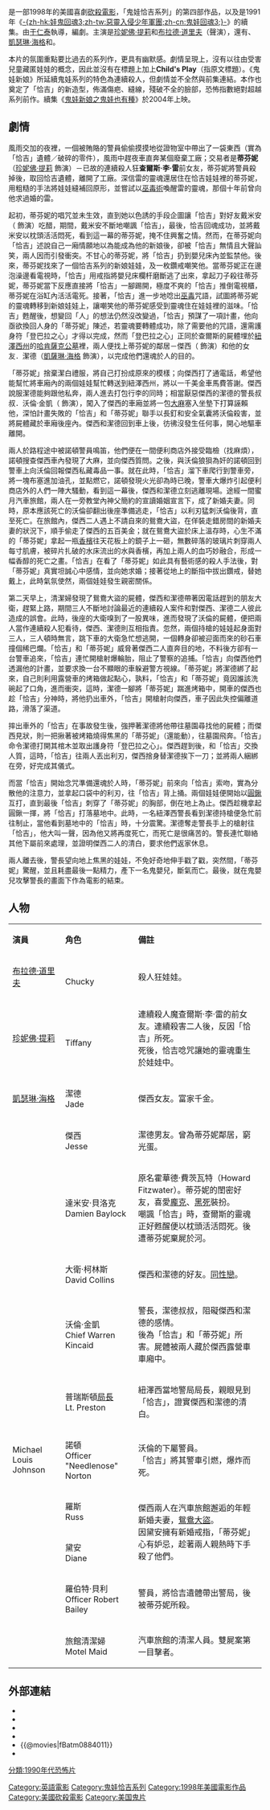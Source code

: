 {{多個問題|
{{expand|time=2014-06-17T18:01:12+00:00}}
{{unreferenced|time=2014-06-17T18:01:12+00:00}}
}}
{{noteTA
|T=zh-tw:鬼娃新娘;zh-cn:鬼娃新娘;zh-hk:娃鬼新娘;
|G1=Movie
|G2=Show
|1=zh-tw:鬼娃新娘;zh-cn:鬼娃新娘;zh-hk:娃鬼新娘;
}}
{{Infobox film
| name           = 鬼娃新娘
| original_name  = ''Bride of Chucky''
| image          = Bride of Chucky.jpg
| image_size     = 
| alt            = 
| caption        =
| director       = [[于仁泰|于仁泰]]
| producer       = {{link-en|大衛·科許納|David Kirschner}}<br />葛瑞斯·吉爾羅伊（Grace Gilroy）
| writer         = {{link-en|唐·曼西尼|Don Mancini}}
| starring       = [[珍妮佛·提莉|珍妮佛·提莉]]<br />[[布拉德·道里夫|布拉德·道里夫]]<br />[[凱瑟琳·海格|凱瑟琳·海格]]<br />{{link-en|尼克·斯塔比爾|Nick Stabile}}<br />{{link-en|約翰·瑞特|John Ritter}}
| music          = {{link-en|葛拉姆·李維|Graeme Revell}}
| sound designer = 
| cinematography = [[鮑德熹|鮑德熹]]
| editing        = 蘭迪·布里克（Randy Bricker）<br />David Wu
| studio         = David Kirschner Productions
| distributor    = [[環球影業|環球影業]]
| released       = {{Film date|1998|10|16}}
| runtime        = 89分钟
| country        = {{美國}}
| language       = 英语
| gross          = $50,692,188
| preceded_by    = [[娃鬼回魂3|-{zh-hk:娃鬼回魂3;zh-tw:惡靈入侵少年軍團;zh-cn:鬼娃回魂3;}-]] (1991)
| followed_by    = [[鬼娃新娘之鬼娃也有種|-{zh-hk:娃鬼怪嬰;zh-tw:鬼娃新娘之鬼娃也有種;}-]] (2004)
| cn_name        = 鬼娃新娘
| hk_name        = 娃鬼新娘
| tw_name        = 鬼娃新娘
}}

{{作品名稱|name=''Bride of Chucky''|hk=娃鬼新娘|tw=鬼娃新娘|equiv-cn=tw}}是一部1998年的美國喜劇[[砍殺電影|砍殺電影]]，「鬼娃恰吉系列」的第四部作品，以及是1991年《[[娃鬼回魂3|-{zh-hk:娃鬼回魂3;zh-tw:惡靈入侵少年軍團;zh-cn:鬼娃回魂3;}-]]》的續集。由[[于仁泰|于仁泰]]執導，{{link-en|唐·曼西尼|Don Mancini}}編劇。主演是[[珍妮佛·提莉|珍妮佛·提莉]]和[[布拉德·道里夫|布拉德·道里夫]]（聲演{{link-en|恰吉|Chucky (character)}}），還有{{link-en|約翰·瑞特|John Ritter}}、[[凱瑟琳·海格|凱瑟琳·海格]]和{{link-en|尼克·斯塔比爾|Nick Stabile}}。

本片的氛圍重點要比過去的系列作，更具有幽默感。劇情呈現上，沒有以往由受害兒童藏匿娃娃的概念，因此並沒有在標題上加上'''Child's Play'''（指原文標題）。《鬼娃新娘》所延續鬼娃系列的特色為連續殺人，但劇情並不全然與前集連結。本作也奠定了「恰吉」的新造型，佈滿傷疤、縫線，殘破不全的臉部，恐怖指數絕對超越系列前作。續集《[[鬼娃新娘之鬼娃也有種|鬼娃新娘之鬼娃也有種]]》於2004年上映。

==劇情==
風雨交加的夜裡，一個被賄賂的警員偷偷摸摸地從證物室中帶出了一袋東西（實為「恰吉」遺體／破碎的零件），風雨中趕夜車直奔某個廢棄工廠；交易者是'''蒂芬妮'''（[[珍妮佛·提莉|珍妮佛·提莉]] 飾演）－已故的連續殺人狂'''查爾斯·李·雷'''前女友，蒂芬妮將警員殺掉後，取回恰吉遺體，離開了工廠。深信雷的靈魂還居住在恰吉娃娃裡的蒂芬妮，用粗糙的手法將娃娃縫補回原形，並嘗試以[[巫毒|巫毒術]]喚醒雷的靈魂，那個十年前曾向他求過婚的雷。

起初，蒂芬妮的唱咒並未生效，直到她以色誘的手段企圖讓「恰吉」對好友戴米安（{{link-en|艾利西斯·艾奎特|Alexis Arquette|勞勃·艾奎特}} 飾演）吃醋，期間，戴米安不斷地嘲諷「恰吉」，最後，恰吉回魂成功，並將戴米安以枕頭活活悶死，看到這一幕的蒂芬妮，掩不住興奮之情。然而，在蒂芬妮向「恰吉」述說自己一廂情願地以為能成為他的新娘後，卻被「恰吉」無情且大聲訕笑，兩人因而引發衝突。不甘心的蒂芬妮，將「恰吉」扔到嬰兒床內並監禁他。後來，蒂芬妮找來了一個恰吉系列的新娘娃娃，及一枚鑽戒嘲笑他。當蒂芬妮正在邊泡澡邊看電視時，「恰吉」用戒指將嬰兒床欄杆磨斷逃了出來，拿起刀子殺往蒂芬妮，蒂芬妮當下反應直接將「恰吉」一腳踢開，極度不爽的「恰吉」推倒電視櫃，蒂芬妮在浴缸內活活電死。接著，「恰吉」進一步地唸出[[巫毒|巫毒]]咒語，試圖將蒂芬妮的靈魂轉移到新娘娃娃上，讓嘲笑他的蒂芬妮感受到靈魂住在娃娃裡的滋味。「恰吉」甦醒後，想變回「人」的想法仍然沒改變過，「恰吉」預謀了一項計畫，他向亟欲換回人身的「蒂芬妮」陳述，若靈魂要轉體成功，除了需要他的咒語，還需護身符「登巴拉之心」才得以完成，然而「登巴拉之心」正同於查爾斯的屍體埋於[[紐澤西州|紐澤西州]]的[[哈肯薩克_(紐澤西州)|哈肯薩克]][[公墓|公墓]]裡，兩人便找上蒂芬妮的鄰居－傑西（{{link-en|尼克·斯塔比爾|Nick Stabile}} 飾演）和他的女友．潔德（[[凱薩琳·海格|凱薩琳·海格]] 飾演），以完成他們還魂於人的目的。

「蒂芬妮」捨棄潔白禮服，將自己打扮成原來的模樣；向傑西打了通電話，希望他能幫忙將車廂內的兩個娃娃幫忙轉送到紐澤西州，將以一千美金車馬費答謝。傑西說服潔德能夠跟他私奔，兩人進去打包行李的同時；相當厭惡傑西的潔德的警長叔叔．沃倫·金凱（{{link-en|約翰·瑞特|John Ritter}} 飾演），闖入了傑西的車廂並將一包[[大麻|大麻]]塞入坐墊下打算誣賴他，深怕計畫失敗的「恰吉」和「蒂芬妮」聯手以長釘和安全氣囊將沃倫殺害，並將屍體藏於車廂後座內。傑西和潔德回到車上後，彷彿沒發生任何事，開心地驅車離開。

兩人於路程途中被諾頓警員鳴笛，他們便在一間便利商店外接受臨檢（找麻煩），諾頓搜查傑西車內發現了大麻，並向傑西質問。之後，與沃倫狼狽為奸的諾頓回到警車上向沃倫回報傑西私藏毒品一事。就在此時，「恰吉」溜下車爬行到警車旁，將一塊布塞進加油孔，並點燃它，諾頓發現火光卻為時已晚，警車大爆炸引起便利商店外的人們一陣大騷動，看到這一幕後，傑西和潔德立刻逃離現場。途經一間蜜月汽車旅館，兩人在一旁教堂內神父簡約的宣讀婚姻宣言下，成了新婚夫妻。同時，原本應該死亡的沃倫卻翻出後座準備逃走，「恰吉」以利刃猛刺沃倫後背，直至死亡。在旅館內，傑西二人遇上不請自來的鴛鴦大盜，在佯裝走錯房間的新婚夫妻的狀況下，順手偷走了傑西的五百美金；就在鴛鴦大盜於床上溫存時，心生不滿的「蒂芬妮」拿起一瓶[[香檳|香檳]]往天花板上的鏡子上一砸，無數碎落的玻璃片刺穿兩人每寸肌膚，被碎片扎破的水床流出的水與香檳，再加上兩人的血巧妙融合，形成一幅香醇的死亡之畫。「恰吉」在看了「蒂芬妮」如此具有藝術感的殺人手法後，對「蒂芬妮」真實坦誠心中感情，並向她求婚；接著從地上的斷指中拔出鑽戒，替她戴上，此時氣氛使然，兩個娃娃發生親密關係。

第二天早上，清潔婦發現了鴛鴦大盜的屍體，傑西和潔德帶著因電話趕到的朋友大衛，趕緊上路，期間三人不斷地討論最近的連續殺人案件和對傑西、潔德二人彼此造成的誤會。此時，後座的大衛嗅到了一股異味，進而發現了沃倫的屍體，便把兩人當作連續殺人犯看待，傑西、潔德則互相指責。忽然，兩個持槍的娃娃起身面對三人，三人頓時無言，跳下車的大衛急忙想逃開，一個轉身卻被迎面而來的砂石車撞個稀巴爛。「恰吉」和「蒂芬妮」威脅著傑西二人直奔目的地，不料後方卻有一台警車追來，「恰吉」連忙開槍射爆輪胎，阻止了警察的追捕。「恰吉」向傑西他們透漏他的計畫，並要求換一台不顯眼的車躲避警方視線。「蒂芬妮」將潔德綁了起來，自己則利用露營車的烤箱做起點心，孰料，「恰吉」和「蒂芬妮」竟因誰該洗碗起了口角，進而衝突，這時，潔德一腳將「蒂芬妮」踹進烤箱中，開車的傑西也趁「恰吉」分神時，將他扔出車外，「恰吉」開槍射向傑西，車子因此失控偏離道路，滑落了渠道。

摔出車外的「恰吉」在事故發生後，強押著潔德將他帶往墓園尋找他的屍體；而傑西見狀，則一把揪著被烤箱燒得焦黑的「蒂芬妮」（還能動），往墓園飛奔。「恰吉」命令潔德打開其棺木並取出護身符「登巴拉之心」。傑西趕到後，和「恰吉」交換人質，這時，「恰吉」往兩人丟出利刃，傑西捨身替潔德挨下一刀；並將兩人綑綁在旁，好完成其儀式。

而當「恰吉」開始念咒準備還魂於人時，「蒂芬妮」前來向「恰吉」索吻，實為分散他的注意力，並拿起口袋中的利刃，往「恰吉」背上捅。兩個娃娃便開始以[[圓鍬|圓鍬]]互打，直到最後「恰吉」刺穿了「蒂芬妮」的胸部，倒在地上為止。傑西趁機拿起圓鍬一揮，將「恰吉」打落墓地中。此時，一名紐澤西警長看到潔德持槍便急忙前往制止，當他看到墓地中的「恰吉」時，十分震驚。潔德奪走警長手上的槍射往「恰吉」，他大叫一聲，因為他又將再度死亡，而死亡是很痛苦的。警長連忙聯絡其他下屬前來處理，並證明傑西二人的清白，要求他們返家休息。

兩人離去後，警長望向地上焦黑的娃娃，不免好奇地伸手戳了戳，突然間，「蒂芬妮」驚醒，並且耗盡最後一點精力，產下一名鬼嬰兒，斷氣而亡。最後，就在鬼嬰兒攻擊警長的畫面下作為電影的結束。

==人物==
{|class="wikitable"
|- style="background:#5686BF; color:white" align=center
|style="width:1%"|'''演員'''
|style="width:1%"|'''角色'''
|style="width:6%"|'''備註'''

|-align=center 
|[[布拉德·道里夫|布拉德·道里夫]] || {{link-en|恰吉|Chucky (character)}}<br />Chucky || align=left|殺人狂娃娃。

|-align=center 
|[[珍妮佛·提莉|珍妮佛·提莉]] || {{link-en|蒂芬妮·華倫泰|Tiffany Valentine}}<br />Tiffany || align=left|連續殺人魔查爾斯·李·雷的前女友。連續殺害二人後，反因「恰吉」所死。<br/>死後，恰吉唸咒讓她的靈魂重生於娃娃中。

|-align=center 
|[[凱瑟琳·海格|凱瑟琳·海格]] || 潔德<br />Jade || align=left|傑西女友。富家千金。

|-align=center 
|{{link-en|尼克·斯塔比爾|Nick Stabile}} || 傑西<br />Jesse || align=left|潔德男友。曾為蒂芬妮鄰居，窮光蛋。

|-align=center 
|{{link-en|艾利西斯·艾奎特|Alexis Arquette}} || 達米安·貝洛克<br />Damien Baylock || align=left|原名霍華德·費茨瓦特（Howard Fitzwater）。蒂芬妮的閨密好友，喜愛[[龐克|龐克]]、[[死亡金屬|黑死]]裝扮。<br/>嘲諷「恰吉」時，查爾斯的靈魂正好甦醒便以枕頭活活悶死。後遭蒂芬妮棄屍於河。

|-align=center 
|{{link-en|戈登·麥可·沃維特|Gordon Michael Woolvett}} || 大衛·柯林斯<br />David Collins || align=left|傑西和潔德的好友。[[同性戀|同性戀]]。

|-align=center 
|{{link-en|約翰·瑞特|John Ritter}} || 沃倫·金凱<br />Chief Warren Kincaid || align=left|警長，潔德叔叔，阻礙傑西和潔德的感情。<br />後為「恰吉」和「蒂芬妮」所害。屍體被兩人藏於傑西露營車車廂中。

|-align=center 
|{{link-en|羅倫士·丹|Lawrence Dane}} || 普瑞斯頓[[局長|局長]]<br />Lt. Preston || align=left|紐澤西當地警局局長，親眼見到「恰吉」，證實傑西和潔德的清白。

|-align=center 
|Michael Louis Johnson || 諾頓<br />Officer "Needlenose" Norton || align=left|沃倫的下屬警員。<br />「恰吉」將其警車引燃，爆炸而死。

|-align=center 
|{{link-en|詹姆斯·葛蘭德|James Gallanders}} || 羅斯<br />Russ
|rowspan="2" align=left|傑西兩人在汽車旅館邂逅的年輕新婚夫妻，[[鴛鴦大盜|鴛鴦大盜]]。<br/>因黛安擁有新婚戒指，「蒂芬妮」心有妒忌，趁著兩人親熱時下手殺了他們。

|-align=center 
|{{link-en|珍妮特·基德|Janet Kidder}} || 黛安<br />Diane

|-align=center 
|{{link-en|文斯·科拉薩|Vince Corazza}} || 羅伯特·貝利<br />Officer Robert Bailey || align=left|警員，將恰吉遺體帶出警局，後被蒂芬妮所殺。

|-align=center 
|{{link-en|凱西·娜吉米|Kathy Najimy}} || 旅館清潔婦<br />Motel Maid || align=left|汽車旅館的清潔人員。雙屍案第一目擊者。

|}

==外部連結==
*{{imdb title|id=0144120}}
*{{rotten-tomatoes|id=bride_of_chucky}}
*{{mojo title|id=brideofchucky}}
*{{AllMovie title|173556}}
*{{@movies|fBatm0884011}}
*{{Mtime|10712}}

{{鬼娃恰吉系列}}

{{DEFAULTSORT:Bride of Chucky}}
[[Category:英語電影|Category:英語電影]]
[[Category:鬼娃恰吉系列|Category:鬼娃恰吉系列]]
[[Category:1998年美國電影作品|Category:1998年美國電影作品]]
[[Category:美國砍殺電影|Category:美國砍殺電影]]
[[分類:1990年代恐怖片|分類:1990年代恐怖片]]
[[Category:美国鬼片|Category:美国鬼片]]